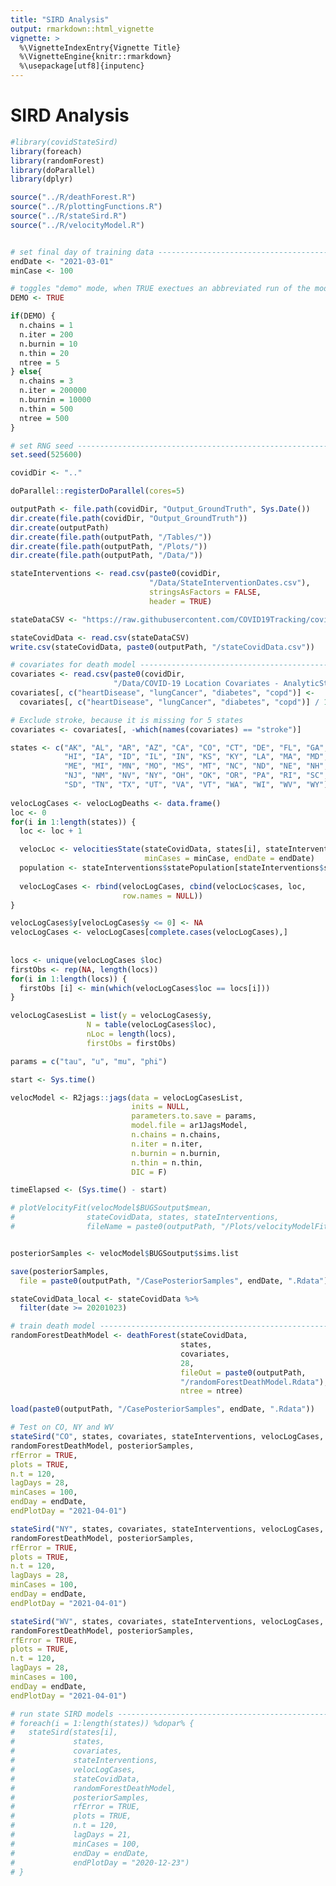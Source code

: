 ```yaml
---
title: "SIRD Analysis"
output: rmarkdown::html_vignette
vignette: >
  %\VignetteIndexEntry{Vignette Title}
  %\VignetteEngine{knitr::rmarkdown}
  %\usepackage[utf8]{inputenc}
---
```


# SIRD Analysis

```r
#library(covidStateSird)
library(foreach)
library(randomForest)
library(doParallel)
library(dplyr)

source("../R/deathForest.R")
source("../R/plottingFunctions.R")
source("../R/stateSird.R")
source("../R/velocityModel.R")


# set final day of training data -----------------------------------------------
endDate <- "2021-03-01"
minCase <- 100

# toggles "demo" mode, when TRUE exectues an abbreviated run of the model ------
DEMO <- TRUE

if(DEMO) {
  n.chains = 1
  n.iter = 200
  n.burnin = 10
  n.thin = 20
  ntree = 5
} else{
  n.chains = 3
  n.iter = 200000
  n.burnin = 10000
  n.thin = 500
  ntree = 500
}

# set RNG seed -----------------------------------------------------------------
set.seed(525600)

covidDir <- ".."

doParallel::registerDoParallel(cores=5)

outputPath <- file.path(covidDir, "Output_GroundTruth", Sys.Date())
dir.create(file.path(covidDir, "Output_GroundTruth"))
dir.create(outputPath)
dir.create(file.path(outputPath, "/Tables/"))
dir.create(file.path(outputPath, "/Plots/"))
dir.create(file.path(outputPath, "/Data/"))

stateInterventions <- read.csv(paste0(covidDir,
                               "/Data/StateInterventionDates.csv"),
                               stringsAsFactors = FALSE,
                               header = TRUE)

stateDataCSV <- "https://raw.githubusercontent.com/COVID19Tracking/covid-public-api/master/v1/states/daily.csv"

stateCovidData <- read.csv(stateDataCSV)
write.csv(stateCovidData, paste0(outputPath, "/stateCovidData.csv"))

# covariates for death model ---------------------------------------------------
covariates <- read.csv(paste0(covidDir, 
                       "/Data/COVID-19 Location Covariates - AnalyticStates.csv"))
covariates[, c("heartDisease", "lungCancer", "diabetes", "copd")] <-
  covariates[, c("heartDisease", "lungCancer", "diabetes", "copd")] / 100000

# Exclude stroke, because it is missing for 5 states 
covariates <- covariates[, -which(names(covariates) == "stroke")]

states <- c("AK", "AL", "AR", "AZ", "CA", "CO", "CT", "DE", "FL", "GA", 
            "HI", "IA", "ID", "IL", "IN", "KS", "KY", "LA", "MA", "MD", 
            "ME", "MI", "MN", "MO", "MS", "MT", "NC", "ND", "NE", "NH", 
            "NJ", "NM", "NV", "NY", "OH", "OK", "OR", "PA", "RI", "SC", 
            "SD", "TN", "TX", "UT", "VA", "VT", "WA", "WI", "WV", "WY")
 
velocLogCases <- velocLogDeaths <- data.frame()
loc <- 0
for(i in 1:length(states)) {
  loc <- loc + 1

  velocLoc <- velocitiesState(stateCovidData, states[i], stateInterventions, 
                              minCases = minCase, endDate = endDate)
  population <- stateInterventions$statePopulation[stateInterventions$stateAbbreviation == states[i]]
  
  velocLogCases <- rbind(velocLogCases, cbind(velocLoc$cases, loc, 
                         row.names = NULL))
}

velocLogCases$y[velocLogCases$y <= 0] <- NA
velocLogCases <- velocLogCases[complete.cases(velocLogCases),]
 
 
locs <- unique(velocLogCases $loc)
firstObs <- rep(NA, length(locs))
for(i in 1:length(locs)) {
  firstObs [i] <- min(which(velocLogCases$loc == locs[i]))
}

velocLogCasesList = list(y = velocLogCases$y, 
                 N = table(velocLogCases$loc), 
                 nLoc = length(locs), 
                 firstObs = firstObs)

params = c("tau", "u", "mu", "phi")

start <- Sys.time()

velocModel <- R2jags::jags(data = velocLogCasesList, 
                           inits = NULL, 
                           parameters.to.save = params,
                           model.file = ar1JagsModel, 
                           n.chains = n.chains, 
                           n.iter = n.iter, 
                           n.burnin = n.burnin, 
                           n.thin = n.thin, 
                           DIC = F)

timeElapsed <- (Sys.time() - start)

# plotVelocityFit(velocModel$BUGSoutput$mean,
#                stateCovidData, states, stateInterventions,
#                fileName = paste0(outputPath, "/Plots/velocityModelFit.pdf"))


posteriorSamples <- velocModel$BUGSoutput$sims.list

save(posteriorSamples,
  file = paste0(outputPath, "/CasePosteriorSamples", endDate, ".Rdata"))

stateCovidData_local <- stateCovidData %>%
  filter(date >= 20201023)

# train death model ------------------------------------------------------------
randomForestDeathModel <- deathForest(stateCovidData, 
                                      states,
                                      covariates, 
                                      28, 
                                      fileOut = paste0(outputPath, 
                                      "/randomForestDeathModel.Rdata"),
                                      ntree = ntree)

load(paste0(outputPath, "/CasePosteriorSamples", endDate, ".Rdata"))

# Test on CO, NY and WV
stateSird("CO", states, covariates, stateInterventions, velocLogCases, stateCovidData,
randomForestDeathModel, posteriorSamples,
rfError = TRUE,
plots = TRUE,
n.t = 120,
lagDays = 28,
minCases = 100,
endDay = endDate,
endPlotDay = "2021-04-01")

stateSird("NY", states, covariates, stateInterventions, velocLogCases, stateCovidData,
randomForestDeathModel, posteriorSamples,
rfError = TRUE,
plots = TRUE,
n.t = 120,
lagDays = 28,
minCases = 100,
endDay = endDate,
endPlotDay = "2021-04-01")

stateSird("WV", states, covariates, stateInterventions, velocLogCases, stateCovidData,
randomForestDeathModel, posteriorSamples,
rfError = TRUE,
plots = TRUE,
n.t = 120,
lagDays = 28,
minCases = 100,
endDay = endDate,
endPlotDay = "2021-04-01")

# run state SIRD models --------------------------------------------------------
# foreach(i = 1:length(states)) %dopar% {
#   stateSird(states[i],
#             states,
#             covariates,
#             stateInterventions,
#             velocLogCases,
#             stateCovidData,
#             randomForestDeathModel,
#             posteriorSamples,
#             rfError = TRUE,
#             plots = TRUE,
#             n.t = 120,
#             lagDays = 21,
#             minCases = 100,
#             endDay = endDate,
#             endPlotDay = "2020-12-23")
# }
```


